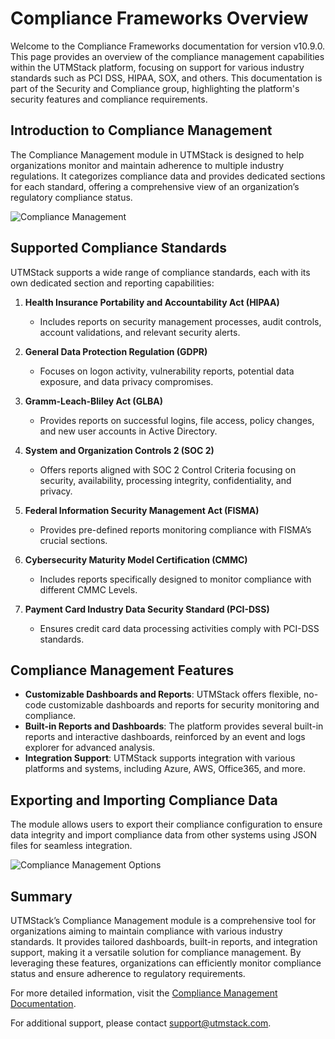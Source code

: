 # Compliance Frameworks Overview

Welcome to the Compliance Frameworks documentation for version v10.9.0. This page provides an overview of the compliance management capabilities within the UTMStack platform, focusing on support for various industry standards such as PCI DSS, HIPAA, SOX, and others. This documentation is part of the Security and Compliance group, highlighting the platform's security features and compliance requirements.

## Introduction to Compliance Management

The Compliance Management module in UTMStack is designed to help organizations monitor and maintain adherence to multiple industry regulations. It categorizes compliance data and provides dedicated sections for each standard, offering a comprehensive view of an organization’s regulatory compliance status.

![Compliance Management](https://mintcdn.com/utmstack/-JweBhSZIV7FRzin/images/compliance/dash.png?fit=max&auto=format&n=-JweBhSZIV7FRzin&q=85&s=b63b692b18dee741714a992365b58f82)

## Supported Compliance Standards

UTMStack supports a wide range of compliance standards, each with its own dedicated section and reporting capabilities:

1. **Health Insurance Portability and Accountability Act (HIPAA)**
   - Includes reports on security management processes, audit controls, account validations, and relevant security alerts.

2. **General Data Protection Regulation (GDPR)**
   - Focuses on logon activity, vulnerability reports, potential data exposure, and data privacy compromises.

3. **Gramm-Leach-Bliley Act (GLBA)**
   - Provides reports on successful logins, file access, policy changes, and new user accounts in Active Directory.

4. **System and Organization Controls 2 (SOC 2)**
   - Offers reports aligned with SOC 2 Control Criteria focusing on security, availability, processing integrity, confidentiality, and privacy.

5. **Federal Information Security Management Act (FISMA)**
   - Provides pre-defined reports monitoring compliance with FISMA’s crucial sections.

6. **Cybersecurity Maturity Model Certification (CMMC)**
   - Includes reports specifically designed to monitor compliance with different CMMC Levels.

7. **Payment Card Industry Data Security Standard (PCI-DSS)**
   - Ensures credit card data processing activities comply with PCI-DSS standards.

## Compliance Management Features

- **Customizable Dashboards and Reports**: UTMStack offers flexible, no-code customizable dashboards and reports for security monitoring and compliance.
- **Built-in Reports and Dashboards**: The platform provides several built-in reports and interactive dashboards, reinforced by an event and logs explorer for advanced analysis.
- **Integration Support**: UTMStack supports integration with various platforms and systems, including Azure, AWS, Office365, and more.

## Exporting and Importing Compliance Data

The module allows users to export their compliance configuration to ensure data integrity and import compliance data from other systems using JSON files for seamless integration.

![Compliance Management Options](https://mintcdn.com/utmstack/-JweBhSZIV7FRzin/images/compliance/options2.png?fit=max&auto=format&n=-JweBhSZIV7FRzin&q=85&s=3d6ae025c559fc8c943c15e025d2f5e3)

## Summary

UTMStack’s Compliance Management module is a comprehensive tool for organizations aiming to maintain compliance with various industry standards. It provides tailored dashboards, built-in reports, and integration support, making it a versatile solution for compliance management. By leveraging these features, organizations can efficiently monitor compliance status and ensure adherence to regulatory requirements.

For more detailed information, visit the [Compliance Management Documentation](https://documentation.utmstack.com/v10/compliance/compliance_management).

For additional support, please contact [support@utmstack.com](mailto:support@utmstack.com).
